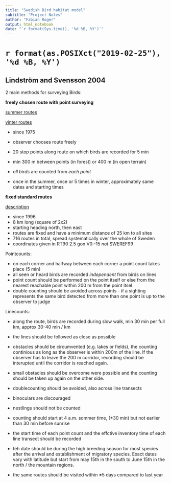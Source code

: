 ```yaml
---
title: "Swedish Bird habitat model"
subtitle: "Project Notes"
author: "Fabian Roger"
output: html_notebook
date: "`r format(Sys.time(), '%d %B, %Y')`"
---
```


# `r format(as.POSIXct("2019-02-25"), '%d %B, %Y')`

## Lindström and Svensson 2004

2 main methods for surveying Birds:

**freely chosen route with point surveying**

[summer routes](http://www.fageltaxering.lu.se/inventera/metoder/punktrutter/metodik-sommarpunktrutter)

[vinter routes](http://www.fageltaxering.lu.se/inventera/metoder/punktrutter/metodik-vinterpunktrutter)

+ since 1975
+ observer chooses route freely
+ 20 stop points along route on which birds are recorded for 5 min
+ min 300 m between points (in forest) or 400 m (in open terrain)
+ _all birds_ are counted from _each point_

+ once in the summer, once or 5 times in winter, approximately same dates and starting times

**fixed standard routes**

[description](http://www.fageltaxering.lu.se/inventera/metoder/standardrutter/metodik-standardrutter)

+ since 1996
+ 8 km long (square of 2x2)
+ starting heading north, then east
+ routes are fixed and have a minimum distance of 25 km to all sites
+ 716 routes in total, spread systematically over the whole of Sweden
+ coordinates given in RT90 2.5 gon V0:-15 _not_ SWEREF99


Pointcounts:

+ on each corner and halfway between each corner a point count takes place (5 min)
+ all seen or heard birds are recorded _independent_ from birds on lines
+ point count should be performed on the point itself or else from the nearest reachable point within 200 m from the point itsel
+ double counting should be avoided across points - if a sighting represents the same bird detected from more than one point is up to the observer to judge

Linecounts:

+ along the route, birds are recorded during slow walk, min 30 min per full km, approx 30-40 min / km
+ the lines should be followed as close as possible
+ obstacles should be circumvented (e.g. lakes or fields), the counting continious as long as the observer is within 200m of the line. If the observer has to leave the 200 m corridor, recording should be interupted until the corridor is reached again.
+ small obstacles should be overcome were possible and the counting should be taken up again on the other side. 
+ doublecounting should be avoided, also across line transects
+ binoculars are discouraged

+ nestlings should not be counted
+ counting should start at 4 a.m. sommer time, (±30 min) but not earlier than 30 min before sunrise
+ the start time of each point count and the effctive inventory time of each line transect should be recorded
+ teh date should be during the high breeding season for most species after the arrival and establishment of migratory species. Exact dates vary with latitude but start from may 15th in the south to June 15th in the north / the mountain regions. 
+ the same routes should be visited within ±5 days compared to last year



